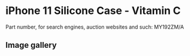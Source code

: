 
# iPhone 11 Silicone Case - Vitamin C

Part number, for search engines, auction websites and such: MY192ZM/A

## Image gallery

<div style={{ width: "768px" }}>
  <GalleryComponent
    images={[
      {
        original: "/everysource/MY192.png",
        thumbnail: "/everypreview/MY192.png",
      },
      {
        original: "/everysource/MY192_AV1.png",
        thumbnail: "/everypreview/MY192_AV1.png",
      },
      {
        original: "/everysource/MY192_AV2.png",
        thumbnail: "/everypreview/MY192_AV2.png",
      },
      {
        original: "/everysource/MY192_AV3.png",
        thumbnail: "/everypreview/MY192_AV3.png",
      },
      {
        original: "/everysource/MY192_AV4.png",
        thumbnail: "/everypreview/MY192_AV4.png",
      },
      {
        original: "/everysource/MY192_AV5.png",
        thumbnail: "/everypreview/MY192_AV5.png",
      },
      {
        original: "/everysource/MY192_AV6.png",
        thumbnail: "/everypreview/MY192_AV6.png",
      },
      {
        original: "/everysource/MY192_AV7.png",
        thumbnail: "/everypreview/MY192_AV7.png",
      }
    ]}
  />
</div>